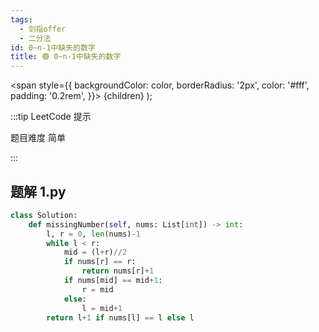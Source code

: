 ```yaml
---
tags:
  - 剑指offer
  - 二分法
id: 0~n-1中缺失的数字
title: 🟢 0~n-1中缺失的数字
---
```


  <span
    style={{
      backgroundColor: color,
      borderRadius: '2px',
      color: '#fff',
      padding: '0.2rem',
    }}>
    {children}
  </span>
);

:::tip LeetCode 提示

题目难度 <Highlight color="#00b8a3">简单</Highlight>

:::

## 题解 1.py

```py
class Solution:
    def missingNumber(self, nums: List[int]) -> int:
        l, r = 0, len(nums)-1
        while l < r:
            mid = (l+r)//2
            if nums[r] == r:
                return nums[r]+1
            if nums[mid] == mid+1:
                r = mid
            else:
                l = mid+1
        return l+1 if nums[l] == l else l
```


